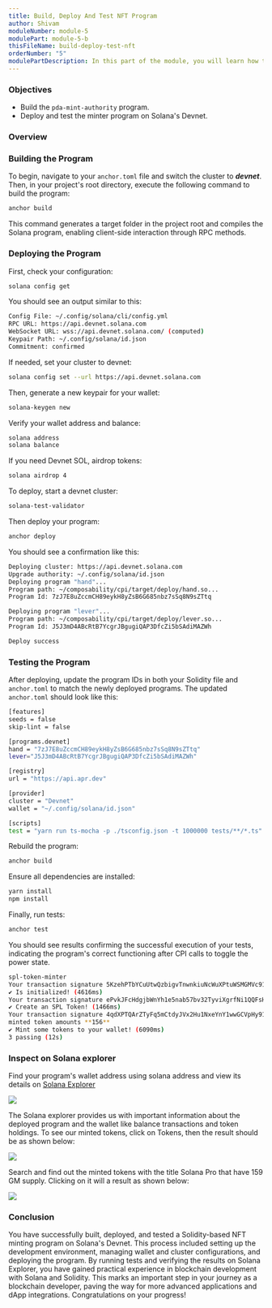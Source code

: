 ```yaml
---
title: Build, Deploy And Test NFT Program
author: Shivam
moduleNumber: module-5
modulePart: module-5-b
thisFileName: build-deploy-test-nft
orderNumber: "5"
modulePartDescription: In this part of the module, you will learn how to build, deploy, and test a Solidity Solang program for NFT minting and transfer on Solana.
---
```


### Objectives

- Build the `pda-mint-authority` program.
- Deploy and test the minter program on Solana's Devnet.

### Overview

### Building the Program

To begin, navigate to your `anchor.toml` file and switch the cluster to **_devnet_**. Then, in your project's root directory, execute the following command to build the program:

```bash
anchor build
```

This command generates a target folder in the project root and compiles the Solana program, enabling client-side interaction through RPC methods.

### Deploying the Program

First, check your configuration:

```bash
solana config get
```

You should see an output similar to this:

```bash
Config File: ~/.config/solana/cli/config.yml
RPC URL: https://api.devnet.solana.com
WebSocket URL: wss://api.devnet.solana.com/ (computed)
Keypair Path: ~/.config/solana/id.json
Commitment: confirmed
```

If needed, set your cluster to devnet:

```bash
solana config set --url https://api.devnet.solana.com
```

Then, generate a new keypair for your wallet:

```bash
solana-keygen new
```

Verify your wallet address and balance:

```bash
solana address
solana balance
```

If you need Devnet SOL, airdrop tokens:

```bash
solana airdrop 4
```

To deploy, start a devnet cluster:

```bash
solana-test-validator
```

Then deploy your program:

```bash
anchor deploy
```

You should see a confirmation like this:

```bash
Deploying cluster: https://api.devnet.solana.com
Upgrade authority: ~/.config/solana/id.json
Deploying program "hand"...
Program path: ~/composability/cpi/target/deploy/hand.so...
Program Id: 7zJ7E8uZccmCH89eykH8yZsB6G685nbz7sSq8N9sZTtq

Deploying program "lever"...
Program path: ~/composability/cpi/target/deploy/lever.so...
Program Id: J5J3mD4ABcRtB7YcgrJBgugiQAP3DfcZi5bSAdiMAZWh

Deploy success
```

### Testing the Program

After deploying, update the program IDs in both your Solidity file and `anchor.toml` to match the newly deployed programs. The updated `anchor.toml` should look like this:

```bash
[features]
seeds = false
skip-lint = false

[programs.devnet]
hand = "7zJ7E8uZccmCH89eykH8yZsB6G685nbz7sSq8N9sZTtq"
lever="J5J3mD4ABcRtB7YcgrJBgugiQAP3DfcZi5bSAdiMAZWh"

[registry]
url = "https://api.apr.dev"

[provider]
cluster = "Devnet"
wallet = "~/.config/solana/id.json"

[scripts]
test = "yarn run ts-mocha -p ./tsconfig.json -t 1000000 tests/**/*.ts"
```

Rebuild the program:

```bash
anchor build
```

Ensure all dependencies are installed:

```bash
yarn install
npm install
```

Finally, run tests:

```bash
anchor test
```

You should see results confirming the successful execution of your tests, indicating the program's correct functioning after CPI calls to toggle the power state.

```bash
spl-token-minter
Your transaction signature 5KzehPTbYCuUtwQzbigvTnwnkiuNcWuXPtuWSMGMVc914xcV8ddFLV3BqEr3hMsbS9ga6SJjzEDcjRMZhGi6KgvJ
✔ Is initialized! (4616ms)
Your transaction signature ePvkJFcHdgjbWnYh1e5nab57bv32TyviXgrfNi1QQFsHytXgcJvuneD9BzmrEv4rcMu1KXQSr2hpJ2Gsqzf2TAm
✔ Create an SPL Token! (1466ms)
Your transaction signature 4qdXPTQArZTyFq5mCtdyJVx2Hu1NxeYnY1wwGCVpHy91SZjdkngvRYVWDJvmaTigUEshACFbKMULojfChMxcNp85
minted token amounts **156**
✔ Mint some tokens to your wallet! (6090ms)
3 passing (12s)
```

### Inspect on Solana explorer

Find your program's wallet address using solana address and view its details on [Solana Explorer](https://explorer.solana.com/?cluster=devnet)

![](https://res.cloudinary.com/practicaldev/image/fetch/s--YELKB4Oa--/c_limit%2Cf_auto%2Cfl_progressive%2Cq_auto%2Cw_800/https://dev-to-uploads.s3.amazonaws.com/uploads/articles/buuie3dbo3tkrh9406cr.jpeg)

The Solana explorer provides us with important information about the deployed program and the wallet like balance transactions and token holdings. To see our minted tokens, click on Tokens, then the result should be as shown below:

![](https://res.cloudinary.com/practicaldev/image/fetch/s--hJI6Keww--/c_limit%2Cf_auto%2Cfl_progressive%2Cq_auto%2Cw_800/https://dev-to-uploads.s3.amazonaws.com/uploads/articles/6l3spdtdb7getrtzxbb3.jpeg)

Search and find out the minted tokens with the title Solana Pro that have 159 GM supply. Clicking on it will a result as shown below:

![](https://res.cloudinary.com/practicaldev/image/fetch/s--4tgV-zJS--/c_limit%2Cf_auto%2Cfl_progressive%2Cq_auto%2Cw_800/https://dev-to-uploads.s3.amazonaws.com/uploads/articles/7fty68gardii3m3t21ll.jpeg)

### Conclusion

You have successfully built, deployed, and tested a Solidity-based NFT minting program on Solana's Devnet. This process included setting up the development environment, managing wallet and cluster configurations, and deploying the program. By running tests and verifying the results on Solana Explorer, you have gained practical experience in blockchain development with Solana and Solidity. This marks an important step in your journey as a blockchain developer, paving the way for more advanced applications and dApp integrations. Congratulations on your progress!
